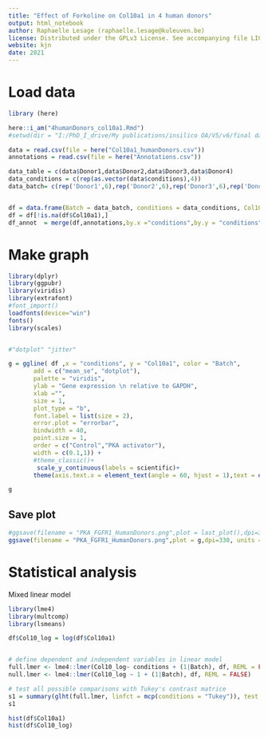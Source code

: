 ```yaml
---
title: "Effect of Forkoline on Col10a1 in 4 human donors"
output: html_notebook
author: Raphaelle Lesage (raphaelle.lesage@kuleuven.be)
license: Distributed under the GPLv3 License. See accompanying file LICENSE.txt or copy at http://www.gnu.org/licenses/gpl-3.0.html
website: kjn
date: 2021
---
```


# Load data
```r

library (here)

here::i_am("4humanDonors_col10a1.Rmd")
#setwd(dir = "I:/PhD_I_drive/My publications/insilico OA/V5/v6/final data figures")

data = read.csv(file = here("Col10a1_humanDonors.csv"))
annotations = read.csv(file = here("Annotations.csv"))

data_table = c(data$Donor1,data$Donor2,data$Donor3,data$Donor4)
data_conditions = c(rep(as.vector(data$conditions),4))
data_batch= c(rep('Donor1',6),rep('Donor2',6),rep('Donor3',6),rep('Donor4',6))


df = data.frame(Batch = data_batch, conditions = data_conditions, Col10a1 = data_table)
df = df[!is.na(df$Col10a1),]
df_annot  = merge(df,annotations,by.x ="conditions",by.y = "conditions")


```
# Make graph
```r
library(dplyr)
library(ggpubr)
library(viridis)
library(extrafont)
#font_import()
loadfonts(device="win")
fonts()
library(scales)


#"dotplot" "jitter"

g = ggline( df ,x = "conditions", y = "Col10a1", color = "Batch",
       add = c("mean_se", "dotplot"),
       palette = "viridis",
       ylab = "Gene expression \n relative to GAPDH",
       xlab ="",
       size = 1,
       plot_type = "b",
       font.label = list(size = 2),
       error.plot = "errorbar",
       bindwidth = 40,
       point.size = 1,
       order = c("Control","PKA activator"),
       width = c(0.1,1)) +
       #theme_classic()+ 
        scale_y_continuous(labels = scientific)+
       theme(axis.text.x = element_text(angle = 60, hjust = 1),text = element_text(size=28,family="Calibri"), legend.position = "up")

g
```

## Save plot
```r

#ggsave(filename = "PKA_FGFR1_HumanDonors.png",plot = last_plot(),dpi=330, units = "cm",width= 15,height = 15)
ggsave(filename = "PKA_FGFR1_HumanDonors.png",plot = g,dpi=330, units = "cm",width= 15,height = 15)

```
# Statistical analysis 
Mixed linear model 
```r
library(lme4)
library(multcomp)
library(lsmeans)

df$Col10_log = log(df$Col10a1)


# define dependent and independent variables in linear model
full.lmer <- lme4::lmer(Col10_log~ conditions + (1|Batch), df, REML = FALSE)
null.lmer <- lme4::lmer(Col10_log ~ 1 + (1|Batch), df, REML = FALSE)

# test all possible comparisons with Tukey's contrast matrice
s1 = summary(glht(full.lmer, linfct = mcp(conditions = "Tukey")), test = adjusted("holm"))
s1

hist(df$Col10a1)
hist(df$Col10_log)

```

